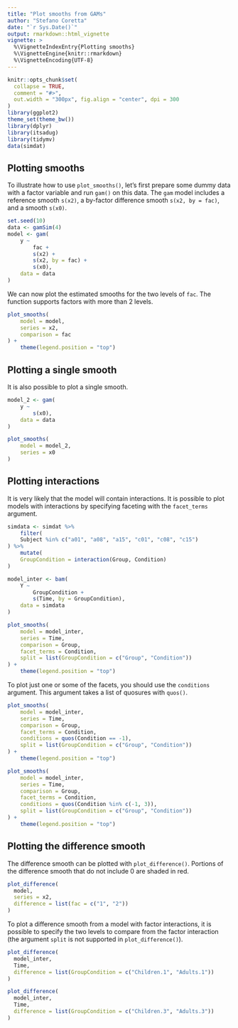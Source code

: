 ```yaml
---
title: "Plot smooths from GAMs"
author: "Stefano Coretta"
date: "`r Sys.Date()`"
output: rmarkdown::html_vignette
vignette: >
  %\VignetteIndexEntry{Plotting smooths}
  %\VignetteEngine{knitr::rmarkdown}
  %\VignetteEncoding{UTF-8}
---
```


```r
knitr::opts_chunk$set(
  collapse = TRUE,
  comment = "#>",
  out.width = "300px", fig.align = "center", dpi = 300
)
library(ggplot2)
theme_set(theme_bw())
library(dplyr)
library(itsadug)
library(tidymv)
data(simdat)
```

## Plotting smooths

To illustrate how to use `plot_smooths()`, let's first prepare some dummy data with a factor variable and run `gam()` on this data. The `gam` model includes a reference smooth `s(x2)`, a by-factor difference smooth `s(x2, by = fac)`, and a smooth `s(x0)`.

```r
set.seed(10)
data <- gamSim(4)
model <- gam(
    y ~
        fac +
        s(x2) +
        s(x2, by = fac) +
        s(x0),
    data = data
)
```

We can now plot the estimated smooths for the two levels of `fac`.
The function supports factors with more than 2 levels.

```r
plot_smooths(
    model = model,
    series = x2,
    comparison = fac
) +
    theme(legend.position = "top")
```

## Plotting a single smooth

It is also possible to plot a single smooth.

```r
model_2 <- gam(
    y ~
        s(x0),
    data = data
)

plot_smooths(
    model = model_2,
    series = x0
)
```

## Plotting interactions

It is very likely that the model will contain interactions.
It is possible to plot models with interactions by specifying faceting with the `facet_terms` argument.

```r
simdata <- simdat %>%
    filter(
    Subject %in% c("a01", "a08", "a15", "c01", "c08", "c15")
) %>%
    mutate(
    GroupCondition = interaction(Group, Condition)
)

model_inter <- bam(
    Y ~
        GroupCondition +
        s(Time, by = GroupCondition),
    data = simdata
)
```

```r
plot_smooths(
    model = model_inter,
    series = Time,
    comparison = Group,
    facet_terms = Condition,
    split = list(GroupCondition = c("Group", "Condition"))
) +
    theme(legend.position = "top")
```

To plot just one or some of the facets, you should use the `conditions` argument.
This argument takes a list of quosures with `quos()`.

```r
plot_smooths(
    model = model_inter,
    series = Time,
    comparison = Group,
    facet_terms = Condition,
    conditions = quos(Condition == -1),
    split = list(GroupCondition = c("Group", "Condition"))
) +
    theme(legend.position = "top")
```

```r
plot_smooths(
    model = model_inter,
    series = Time,
    comparison = Group,
    facet_terms = Condition,
    conditions = quos(Condition %in% c(-1, 3)),
    split = list(GroupCondition = c("Group", "Condition"))
) +
    theme(legend.position = "top")
```

## Plotting the difference smooth

The difference smooth can be plotted with `plot_difference()`.
Portions of the difference smooth that do not include 0 are shaded in red.

```r
plot_difference(
  model,
  series = x2,
  difference = list(fac = c("1", "2"))
)
```

To plot a difference smooth from a model with factor interactions, it is possible to specify the two levels to compare from the factor interaction (the argument `split` is not supported in `plot_difference()`).

```r
plot_difference(
  model_inter,
  Time,
  difference = list(GroupCondition = c("Children.1", "Adults.1"))
)
```

```r
plot_difference(
  model_inter,
  Time,
  difference = list(GroupCondition = c("Children.3", "Adults.3"))
)
```
